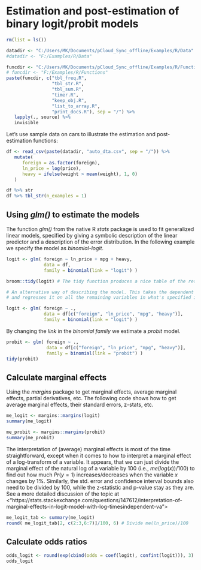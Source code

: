 
# Estimation and post-estimation of binary logit/probit models

```r
rm(list = ls())

datadir <- "C:/Users/MK/Documents/pCloud_Sync_offline/Examples/R/Data"
#datadir <- "F:/Examples/R/Data"

funcdir <- "C:/Users/MK/Documents/pCloud_Sync_offline/Examples/R/Functions"
# funcdir <- "F:/Examples/R/Functions"
paste(funcdir, c("tbl_freq.R",
                 "tbl_str.R",
                 "tbl_sum.R",
                 "timer.R",
                 "keep_obj.R",
                 "list_to_array.R",
                 "print_docs.R"), sep = "/") %>%
   lapply(., source) %>%
   invisible
```

Let's use sample data on cars to illustrate the estimation and post-estimation functions:
```r
df <- read_csv(paste(datadir, "auto_dta.csv", sep = "/")) %>% 
   mutate(
      foreign = as.factor(foreign),
      ln_price = log(price),
      heavy = ifelse(weight > mean(weight), 1, 0)
   )

df %>% str
df %>% tbl_str(n_examples = 1)
```


## Using *glm()* to estimate the models

The function *glm()* from the native R *stats* package is used to fit generalized linear models, specified by giving a symbolic description of the linear predictor and a description of the error distribution. In the following example we specify the model as *binomial-logit*.
```r
logit <- glm( foreign ~ ln_price + mpg + heavy,
              data = df,
              family = binomial(link = "logit") )

broom::tidy(logit) # The tidy function produces a nice table of the results

# An alternative way of describing the model. This takes the dependent variable 'foreign'
# and regresses it on all the remaining variables in what's specified in 'data = ...')

logit <- glm( foreign ~ .,
              data = df[c("foreign", "ln_price", "mpg", "heavy")],
              family = binomial(link = "logit") )
```

By changing the *link* in the *binomial family* we estimate a *probit* model.
```r
probit <- glm( foreign ~ .,
               data = df[c("foreign", "ln_price", "mpg", "heavy")],
               family = binomial(link = "probit") )
tidy(probit)
```


## Calculate marginal effects

Using the *margins* package to get marginal effects, average marginal effects, partial derivatives, etc. The following code shows how to get average marginal effects, their standard errors, z-stats, etc.
```r
me_logit <- margins::margins(logit)
summary(me_logit)

me_probit <- margins::margins(probit)
summary(me_probit)
```

The interpretation of (average) marginal effects is most of the time straightforward, except when it comes to how to interpret a marginal effect of a log-transform of a variable. It appears, that we can just divide the marginal effect of the natural log of a variable by 100 (i.e., $me(log(x))/100$) to find out how much $Pr(y = 1)$ increases/decreases when the variable $x$ changes by 1%. Similarly, the std. error and confidence interval bounds also need to be divided by 100, while the z-statistic and p-value stay as they are. See a more detailed discussion of the topic at <"https://stats.stackexchange.com/questions/147612/interpretation-of-marginal-effects-in-logit-model-with-log-timesindependent-va">

```r
me_logit_tab <- summary(me_logit)
round( me_logit_tab[2, c(2:3,6:7)]/100, 6) # Divide me(ln_price)/100
```


## Calculate odds ratios

```r
odds_logit <- round(exp(cbind(odds = coef(logit), confint(logit))), 3)
odds_logit
```

